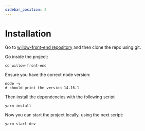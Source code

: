 ```yaml
---
sidebar_position: 2
---
```

# Installation
Go to [willow-front-end repository](https://github.com/missionlane/willow-front-end) and then clone the repo using git.

Go inside the project:
```shell
cd willow-front-end
```
Ensure you have the correct node version:
```shell
node -v
# should print the version 14.16.1
```
Then install the dependencies with the following script
```shell
yarn install
```
Now you can start the project locally, using the next script:
```shell
yarn start-dev
```